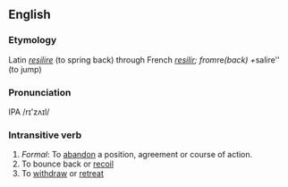 ==English==
===Etymology===
Latin ''[[resilire]]'' (to spring back) through French ''[[resilir]]; from ''re'' (back) + ''salire'' (to jump)
===Pronunciation===
IPA /r&#618;'z&#652;&#618;l/
===Intransitive verb===
#''Formal'': To [[abandon]] a position, agreement or course of action.
#To bounce back or [[recoil]]
#To [[withdraw]] or [[retreat]]